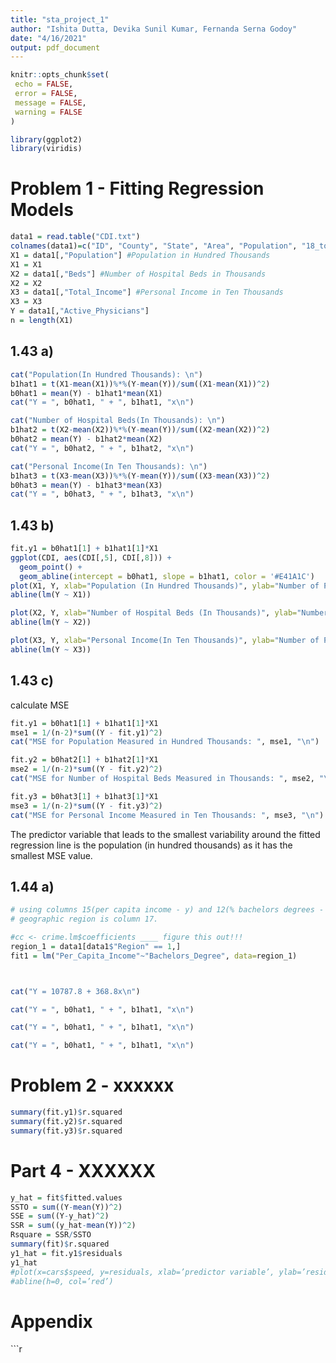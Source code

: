 ```yaml
---
title: "sta_project_1"
author: "Ishita Dutta, Devika Sunil Kumar, Fernanda Serna Godoy"
date: "4/16/2021"
output: pdf_document
---
```


```r
knitr::opts_chunk$set(
 echo = FALSE,
 error = FALSE,
 message = FALSE,
 warning = FALSE
)
```

```r
library(ggplot2)
library(viridis)

```

# Problem 1 - Fitting Regression Models
```r
data1 = read.table("CDI.txt")
colnames(data1)=c("ID", "County", "State", "Area", "Population", "18_to_34", "65+", "Active_Physicians", "Beds", "Serious_Crimes", "High_School_Grad", "Bachelors_Degree", "Under_Poverty_Line", " Unemployed", "Per_Capita_Income", "Total_Income", "Region")
X1 = data1[,"Population"] #Population in Hundred Thousands
X1 = X1
X2 = data1[,"Beds"] #Number of Hospital Beds in Thousands
X2 = X2 
X3 = data1[,"Total_Income"] #Personal Income in Ten Thousands
X3 = X3
Y = data1[,"Active_Physicians"]
n = length(X1)

```

## 1.43 a)
```r

cat("Population(In Hundred Thousands): \n")
b1hat1 = t(X1-mean(X1))%*%(Y-mean(Y))/sum((X1-mean(X1))^2)
b0hat1 = mean(Y) - b1hat1*mean(X1)
cat("Y = ", b0hat1, " + ", b1hat1, "x\n")

cat("Number of Hospital Beds(In Thousands): \n")
b1hat2 = t(X2-mean(X2))%*%(Y-mean(Y))/sum((X2-mean(X2))^2)
b0hat2 = mean(Y) - b1hat2*mean(X2)
cat("Y = ", b0hat2, " + ", b1hat2, "x\n")

cat("Personal Income(In Ten Thousands): \n")
b1hat3 = t(X3-mean(X3))%*%(Y-mean(Y))/sum((X3-mean(X3))^2)
b0hat3 = mean(Y) - b1hat3*mean(X3)
cat("Y = ", b0hat3, " + ", b1hat3, "x\n")
```



## 1.43 b)
```r
fit.y1 = b0hat1[1] + b1hat1[1]*X1
ggplot(CDI, aes(CDI[,5], CDI[,8])) +
  geom_point() +
  geom_abline(intercept = b0hat1, slope = b1hat1, color = '#E41A1C')
plot(X1, Y, xlab="Population (In Hundred Thousands)", ylab="Number of Physicians" , main = "Population vs Number of Physicians")
abline(lm(Y ~ X1))

plot(X2, Y, xlab="Number of Hospital Beds (In Thousands)", ylab="Number of Physicians" , main = "Number of Hospital Beds vs Number of Physicians")
abline(lm(Y ~ X2))

plot(X3, Y, xlab="Personal Income(In Ten Thousands)", ylab="Number of Physicians" , main = "Personal Income vs Number of Physicians")
abline(lm(Y ~ X3))
``` 

## 1.43 c)
calculate MSE
```r
fit.y1 = b0hat1[1] + b1hat1[1]*X1
mse1 = 1/(n-2)*sum((Y - fit.y1)^2)
cat("MSE for Population Measured in Hundred Thousands: ", mse1, "\n")

fit.y2 = b0hat2[1] + b1hat2[1]*X1
mse2 = 1/(n-2)*sum((Y - fit.y2)^2)
cat("MSE for Number of Hospital Beds Measured in Thousands: ", mse2, "\n")

fit.y3 = b0hat3[1] + b1hat3[1]*X1
mse3 = 1/(n-2)*sum((Y - fit.y3)^2)
cat("MSE for Personal Income Measured in Ten Thousands: ", mse3, "\n")

```

  The predictor variable that leads to the smallest variability around the fitted regression line is the population (in hundred thousands) as it has the smallest MSE value.
  

## 1.44 a)
```r
# using columns 15(per capita income - y) and 12(% bachelors degrees - x)
# geographic region is column 17.

#cc <- crime.lm$coefficients ____ figure this out!!!
region_1 = data1[data1$"Region" == 1,]
fit1 = lm("Per_Capita_Income"~"Bachelors_Degree", data=region_1)



cat("Y = 10787.8 + 368.8x\n")

cat("Y = ", b0hat1, " + ", b1hat1, "x\n")

cat("Y = ", b0hat1, " + ", b1hat1, "x\n")

cat("Y = ", b0hat1, " + ", b1hat1, "x\n")
```

# Problem 2 - xxxxxx
```r
summary(fit.y1)$r.squared
summary(fit.y2)$r.squared
summary(fit.y3)$r.squared
```




# Part 4 - XXXXXX
```r
y_hat = fit$fitted.values 
SSTO = sum((Y-mean(Y))^2)
SSE = sum((Y-y_hat)^2)
SSR = sum((y_hat-mean(Y))^2)
Rsquare = SSR/SSTO
summary(fit)$r.squared
y1_hat = fit.y1$residuals
y1_hat
#plot(x=cars$speed, y=residuals, xlab=’predictor variable’, ylab=’residuals’)
#abline(h=0, col=’red’)
```




# Appendix

```r
